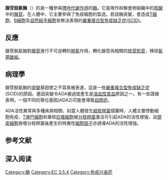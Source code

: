 {{PBB|geneid=100}}
{{Infobox protein family
| Symbol = A_deaminase
| Name = Adenosine/AMP deaminase
| image = PDB 2amx EBI.jpg
| width = 
| caption = crystal structure of plasmodium yoelii adenosine deaminase (py02076)
| Pfam = PF00962
| Pfam_clan = CL0034 
| InterPro = IPR001365
| SMART = 
| PROSITE = PDOC00419
| MEROPS = 
| SCOP = 1add
| TCDB = 
| OPM family = 
| OPM protein = 
| CAZy = 
| CDD = 
}}
{{Infobox protein family
| Symbol = A_deamin
| Name = Adenosine deaminase (editase) domain
| image = 
| width = 
| caption = crystal structure of the catalytic domain of an adenosine deaminase that acts on rna (hadar2) bound to inositol hexakisphosphate (ihp)
| Pfam = PF02137
| Pfam_clan =  
| InterPro = IPR002466
| SMART = 
| PROSITE = PDOC00419
| MEROPS = 
| SCOP = 1add
| TCDB = 
| OPM family = 
| OPM protein = 
| CAZy = 
| CDD = 
}}
{{Infobox protein family
| Symbol = A_deaminase_N
| Name = Adenosine/AMP deaminase N-terminal
| image = 
| width = 
| caption = crystal structure of human adenosine deaminase growth factor, adenosine deaminase type 2 (ada2) complexed with transition state analogue, coformycin
| Pfam = PF08451
| Pfam_clan =  
| InterPro = IPR013659
| SMART = 
| PROSITE = 
| MEROPS = 
| SCOP = 
| TCDB = 
| OPM family = 
| OPM protein = 
| CAZy = 
| CDD = 
}}
'''腺苷脫氨酶'''（{{lang-en|Adenosine deaminase}}）的是一種參與[[嘌呤代謝作用|嘌呤代謝作用]]的[[酶|酶]]。它是用作拆解食物組織中的[[核酸|核酸]]中的[[腺苷|腺苷]]。在人體中，它主要參與了免疫細胞的製造。若該酶突變，會造成[[T細胞|T細胞]]、[[B細胞|B細胞]]及[[自然殺手細胞|自然殺手細胞]]皆無法表現的[[嚴重複合型免疫缺乏症|嚴重複合型免疫缺乏症(SCID)]]。

==反應==
腺苷脫氨酶對[[腺苷|腺苷]]進行不可逆轉的[[脫氨|脫氨]]作用，轉化腺苷為相關的[[核苷肌苷|核苷肌苷]]，移除[[氨基酸組|氨基酸組]]。

==病理學==
腺苷脫氨酶的[[突變|突變]]基因使之不容易被表達，這是一些[[嚴重複合型免疫缺乏症|嚴重複合型免疫缺乏症]](SCID)的原因。基因突變令ADA被過度產生是[[溶血性貧血|溶血性貧血]]原因之一。有一些證據表明，一個不同的等位基因(ADA2)可能會導致[[自閉症|自閉症]]。

ADA活性異常與多種疾病相關，如當人體發生[[結核桿菌|結核桿菌]]侵襲時，人體主要啓動細胞免疫，[[T細胞|T淋巴細胞]]和單核[[巨噬細胞|巨噬細胞]]被[[分枝桿菌屬|分枝桿菌]]激活可引起ADA的活性增強，且[[間皮細胞|間皮細胞]]吞噬分枝桿菌後產生的特異性[[細胞因子|細胞因子]]亦誘導ADA的活性增強。

==参考文献==
{{Reflist|2}}

==深入阅读==
{{refbegin | 2}}
{{PBB_Further_reading 
| citations = 
*{{cite journal  | author=da Cunha JG |title=[Adenosine deaminase. A pluridisciplinary enzyme] |journal=Acta médica portuguesa |volume=4 |issue= 6 |pages= 315–23 |year= 1992 |pmid= 1807098 |doi=  }}
*{{cite journal  | author=Franco R, Casadó V, Ciruela F, ''et al.'' |title=Cell surface adenosine deaminase: much more than an ectoenzyme |journal=Prog. Neurobiol. |volume=52 |issue= 4 |pages= 283–94 |year= 1997 |pmid= 9247966 |doi=10.1016/S0301-0082(97)00013-0  }}
*{{cite journal  | author=Valenzuela A, Blanco J, Callebaut C, ''et al.'' |title=HIV-1 envelope gp120 and viral particles block adenosine deaminase binding to human CD26 |journal=Adv. Exp. Med. Biol. |volume=421 |issue=  |pages= 185–92 |year= 1997 |pmid= 9330696 |doi=  }}
*{{cite journal  | author=Moriwaki Y, Yamamoto T, Higashino K |title=Enzymes involved in purine metabolism--a review of histochemical localization and functional implications |journal=Histol. Histopathol. |volume=14 |issue= 4 |pages= 1321–40 |year= 1999 |pmid= 10506947 |doi=  }}
*{{cite journal  | author=Hirschhorn R |title=Identification of two new missense mutations (R156C and S291L) in two ADA- SCID patients unusual for response to therapy with partial exchange transfusions |journal=Hum. Mutat. |volume=1 |issue= 2 |pages= 166–8 |year= 1993 |pmid= 1284479 |doi= 10.1002/humu.1380010214 }}
*{{cite journal  | author=Berkvens TM, van Ormondt H, Gerritsen EJ, ''et al.'' |title=Identical 3250-bp deletion between two AluI repeats in the ADA genes of unrelated ADA-SCID patients |journal=Genomics |volume=7 |issue= 4 |pages= 486–90 |year= 1990 |pmid= 1696926 |doi=10.1016/0888-7543(90)90190-6  }}
*{{cite journal  | author=Aran JM, Colomer D, Matutes E, ''et al.'' |title=Presence of adenosine deaminase on the surface of mononuclear blood cells: immunochemical localization using light and electron microscopy |journal=J. Histochem. Cytochem. |volume=39 |issue= 8 |pages= 1001–8 |year= 1991 |pmid= 1856451 |doi=  }}
*{{cite journal  | author=Bielat K, Tritsch GL |title=Ecto-enzyme activity of human erythrocyte adenosine deaminase |journal=Mol. Cell. Biochem. |volume=86 |issue= 2 |pages= 135–42 |year= 1989 |pmid= 2770711 |doi=10.1007/BF00222613  }}
*{{cite journal  | author=Hirschhorn R, Tzall S, Ellenbogen A, Orkin SH |title=Identification of a point mutation resulting in a heat-labile adenosine deaminase (ADA) in two unrelated children with partial ADA deficiency | url=https://archive.org/details/sim_journal-of-clinical-investigation_1989-02_83_2/page/497 |journal=J. Clin. Invest. |volume=83 |issue= 2 |pages= 497–501 |year= 1989 |pmid= 2783588 |doi=10.1172/JCI113909  | pmc=303706  }}
*{{cite journal  | author=Murray JL, Perez-Soler R, Bywaters D, Hersh EM |title=Decreased adenosine deaminase (ADA) and 5'nucleotidase (5NT) activity in peripheral blood T cells in Hodgkin disease |journal=Am. J. Hematol. |volume=21 |issue= 1 |pages= 57–66 |year= 1986 |pmid= 3010705 |doi=10.1002/ajh.2830210108  }}
*{{cite journal  | author=Wiginton DA, Kaplan DJ, States JC, ''et al.'' |title=Complete sequence and structure of the gene for human adenosine deaminase |journal=Biochemistry |volume=25 |issue= 25 |pages= 8234–44 |year= 1987 |pmid= 3028473 |doi=10.1021/bi00373a017  }}
*{{cite journal  | author=Akeson AL, Wiginton DA, Dusing MR, ''et al.'' |title=Mutant human adenosine deaminase alleles and their expression by transfection into fibroblasts |journal=J. Biol. Chem. |volume=263 |issue= 31 |pages= 16291–6 |year= 1988 |pmid= 3182793 |doi=  }}
*{{cite journal  | author=Glader BE, Backer K |title=Elevated red cell adenosine deaminase activity: a marker of disordered erythropoiesis in Diamond-Blackfan anaemia and other haematologic diseases | url=https://archive.org/details/sim_british-journal-of-haematology_1988-02_68_2/page/165 |journal=Br. J. Haematol. |volume=68 |issue= 2 |pages= 165–8 |year= 1988 |pmid= 3348976 |doi=10.1111/j.1365-2141.1988.tb06184.x  }}
*{{cite journal  | author=Petersen MB, Tranebjaerg L, Tommerup N, ''et al.'' |title=New assignment of the adenosine deaminase gene locus to chromosome 20q13 X 11 by study of a patient with interstitial deletion 20q | url=https://archive.org/details/sim_journal-of-medical-genetics_1987-02_24_2/page/93 |journal=J. Med. Genet. |volume=24 |issue= 2 |pages= 93–6 |year= 1987 |pmid= 3560174 |doi=10.1136/jmg.24.2.93  | pmc=1049896  }}
*{{cite journal  | author=Orkin SH, Goff SC, Kelley WN, Daddona PE |title=Transient expression of human adenosine deaminase cDNAs: identification of a nonfunctional clone resulting from a single amino acid substitution | url=https://archive.org/details/sim_molecular-and-cellular-biology_1985-04_5_4/page/762 |journal=Mol. Cell. Biol. |volume=5 |issue= 4 |pages= 762–7 |year= 1985 |pmid= 3838797 |doi=  | pmc=366780  }}
*{{cite journal  | author=Valerio D, Duyvesteyn MG, Dekker BM, ''et al.'' |title=Adenosine deaminase: characterization and expression of a gene with a remarkable promoter |journal=EMBO J. |volume=4 |issue= 2 |pages= 437–43 |year= 1985 |pmid= 3839456 |doi=  | pmc=554205  }}
*{{cite journal  | author=Bonthron DT, Markham AF, Ginsburg D, Orkin SH |title=Identification of a point mutation in the adenosine deaminase gene responsible for immunodeficiency | url=https://archive.org/details/sim_journal-of-clinical-investigation_1985-08_76_2/page/894 |journal=J. Clin. Invest. |volume=76 |issue= 2 |pages= 894–7 |year= 1985 |pmid= 3839802 |doi=10.1172/JCI112050  | pmc=423929  }}
*{{cite journal  | author=Daddona PE, Shewach DS, Kelley WN, ''et al.'' |title=Human adenosine deaminase. cDNA and complete primary amino acid sequence |journal=J. Biol. Chem. |volume=259 |issue= 19 |pages= 12101–6 |year= 1984 |pmid= 6090454 |doi=  }}
*{{cite journal  | author=Valerio D, Duyvesteyn MG, Meera Khan P, ''et al.'' |title=Isolation of cDNA clones for human adenosine deaminase |journal=Gene |volume=25 |issue= 2-3 |pages= 231–40 |year= 1984 |pmid= 6198240 |doi=10.1016/0378-1119(83)90227-5  }}
}}
{{refend}}
{{PDB Gallery|geneid=100}}
{{碳-氮非肽水解酶}}
{{核苷酸代谢酶类}}
{{Authority control}}
[[Category:酶|Category:酶]]
[[Category:EC_3.5.4|Category:EC 3.5.4]]
[[Category:免疫兴奋药|Category:免疫兴奋药]]